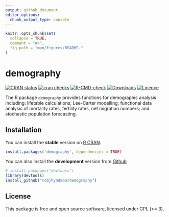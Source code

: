 ```yaml
---
output: github_document
editor_options: 
  chunk_output_type: console
---
```


<!-- README.md is generated from README.Rmd. Please edit that file -->

```r
knitr::opts_chunk$set(
  collapse = TRUE,
  comment = "#>",
  fig.path = "man/figures/README-"
)
```


# demography

<!-- badges: start -->
[![CRAN status](https://www.r-pkg.org/badges/version/demography)](https://cran.r-project.org/package=demography)
[![cran checks](https://badges.cranchecks.info/worst/demography.svg)](https://cran.r-project.org/web/checks/check_results_demography.html)
[![R-CMD-check](https://github.com/robjhyndman/demography/actions/workflows/R-CMD-check.yaml/badge.svg)](https://github.com/robjhyndman/demography/actions/workflows/R-CMD-check.yaml)
[![Downloads](https://cranlogs.r-pkg.org/badges/demography)](https://cran.r-project.org/package=demography)
[![Licence](https://img.shields.io/badge/licence-GPL--3-blue.svg)](https://www.gnu.org/licenses/gpl-3.0.en.html)
<!-- badges: end -->
  
The R package `demography` provides functions for demographic analysis including: lifetable calculations; Lee-Carter modelling; functional data analysis of mortality rates, fertility rates, net migration numbers;  and stochastic population forecasting.

## Installation
You can install the **stable** version on
[R CRAN](https://CRAN.R-project.org/package=demography).

```r
install.packages('demography', dependencies = TRUE)
```

You can also install the **development** version from
[Github](https://github.com/robjhyndman/demography)

```r
# install.packages("devtools")
library(devtools)
install_github("robjhyndman/demography")
```


## License

This package is free and open source software, licensed under GPL (>= 3).
